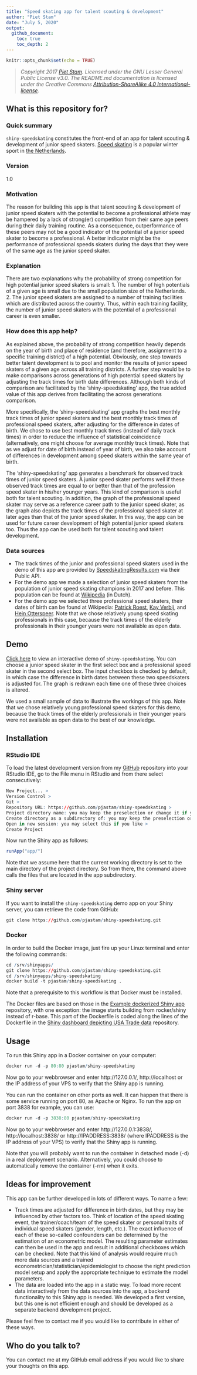 ```yaml
---
title: "Speed skating app for talent scouting & development"
author: "Piet Stam"
date: "July 5, 2020"
output: 
  github_document:
    toc: true
    toc_depth: 2
---
```


```r
knitr::opts_chunk$set(echo = TRUE)
```

> *Copyright 2017 [Piet Stam](http://www.pietstam.nl). Licensed under the GNU
> Lesser General Public License v3.0. The README.md documentation is licensed
> under the Creative Commons [Attribution-ShareAlike 4.0 International-license](http://creativecommons.org/licenses/by-sa/4.0/).*

## What is this repository for?

### Quick summary
`shiny-speedskating` constitutes the front-end of an app for talent scouting & development of junior speed skaters. [Speed skating](https://en.wikipedia.org/wiki/Speed_skating) is a popular winter sport in [the Netherlands](https://en.wikipedia.org/wiki/Netherlands).

### Version
1.0

### Motivation
The reason for building this app is that talent scouting & development of junior speed skaters with the potential to become a professional athlete may be hampered by a lack of strong(er) competition from their same age peers during their daily training routine. As a consequence, outperformance of these peers may not be a good indicator of the potential of a junior speed skater to become a professional. A better indicator might be the performance of professional speeds skaters during the days that they were of the same age as the junior speed skater.

### Explanation
There are two explanations why the probability of strong competition for high potential junior speed skaters is small:
1. The number of high potentials of a given age is small due to the small population size of the Netherlands.
2. The junior speed skaters are assigned to a number of training facilities which are distributed across the country. Thus, within each training facility, the number of junior speed skaters with the potential of a professional career is even smaller.

### How does this app help?
As explained above, the probability of strong competition heavily depends on the year of birth and place of residence (and therefore, assignment to a specific training district) of a high potential. Obviously, one step towards better talent development is to pool and monitor the results of junior speed skaters of a given age across all training districts. A further step would be to make comparisons across generations of high potential speed skaters by adjusting the track times for birth date differences. Although both kinds of comparison are facilitated by the 'shiny-speedskating' app, the true added value of this app derives from facilitating the across generations comparison.

More specifically, the 'shiny-speedskating' app graphs the best monthly track times of junior speed skaters and the best monthly track times of professional speed skaters, after adjusting for the difference in dates of birth. We chose to use best monthly track times (instead of daily track times) in order to reduce the influence of statistical coincidence (alternatively, one might choose for average monthly track times). Note that as we adjust for date of birth instead of year of birth, we also take account of differences in development among speed skaters within the same year of birth.

The 'shiny-speedskating' app generates a benchmark for observed track times of junior speed skaters. A junior speed skater performs well if these observed track times are equal to or better than that of the profession speed skater in his/her younger years. This kind of comparison is useful both for talent scouting. In addition, the graph of the professional speed skater may serve as a reference career path to the junior speed skater, as the graph also depicts the track times of the professional speed skater at later ages than that of the junior speed skater. In this way, the app can be used for future career development of high potential junior speed skaters too. Thus the app can be used both for talent scouting and talent development.

### Data sources

  - The track times of the junior and professional speed skaters used in the demo of this app are provided by [SpeedskatingResults.com](http://speedskatingresults.com/) via their Public API.
  - For the demo app we made a selection of junior speed skaters from the population of junior speed skating champions in 2017 and before. This population can be found at [Wikipedia](https://nl.wikipedia.org/wiki/Nederlandse_kampioenschappen_schaatsen_junioren) (in Dutch).
  - For the demo app we selected three professional speed skaters, their dates of birth can be found at Wikipedia: [Patrick Roest](https://nl.wikipedia.org/wiki/Patrick_Roest), [Kay Verbij](https://nl.wikipedia.org/wiki/Kai_Verbij), and [Hein Otterspeer](https://nl.wikipedia.org/wiki/Hein_Otterspeer). Note that we chose relatively young speed skating professionals in this case, because the track times  of the elderly professionals in their younger years were not available as open data.

## Demo

[Click here](https://pjastam.shinyapps.io/speedskating/) to view an interactive demo of `shiny-speedskating`. You can choose a junior speed skater in the first select box and a professional speed skater in the second select box. The input checkbox is checked by default, in which case the difference in birth dates between these two speedskaters is adjusted for. The graph is redrawn each time one of these three choices is altered.

We used a small sample of data to illustrate the workings of this app. Note that we chose relatively young professional speed skaters for this demo, because the track times of the elderly professionals in their younger years were not available as open data to the best of our knowledge.

## Installation

### RStudio IDE
To load the latest development version from my [GitHub](https://github.com/pjastam/shiny-speedskating) repository into your RStudio IDE, go to the File menu in RStudio and from there select consecutively:

``` r
New Project... > 
Version Control > 
Git >
Repository URL: https://github.com/pjastam/shiny-speedskating >
Project directory name: you may keep the preselection or change it if you like >
Create directory as a subdirectory of: you may keep the preselection or Browse to antoher directory if you like > 
Open in new session: you may select this if you like >
Create Project
```

Now run the Shiny app as follows:

``` r
runApp("app/")
```

Note that we assume here that the current working directory is set to the main directory of the project directory. So from there, the command above calls the files that are located in the app subdirectory.

### Shiny server
If you want to install the `shiny-speedskating` demo app on your Shiny server, you can retrieve the code from GitHub:

``` r
git clone https://github.com/pjastam/shiny-speedskating.git
```

### Docker

In order to build the Docker image, just fire up your Linux terminal and enter the following commands:

``` r
cd /srv/shinyapps/
git clone https://github.com/pjastam/shiny-speedskating.git
cd /srv/shinyapps/shiny-speedskating
docker build -t pjastam/shiny-speedskating .
```

Note that a prerequisite to this workflow is that Docker must be installed.

The Docker files are based on those in the [Example dockerized Shiny app](https://github.com/flaviobarros/shiny-wordcloud) repository, with one exception: the image starts building from rocker/shiny instead of r-base. This part of the Dockerfile is coded along the lines of the Dockerfile in the [Shiny dashboard depicting USA Trade data](https://github.com/mtoto/markets_shiny) repository.

## Usage

To run this Shiny app in a Docker container on your computer:

``` r
docker run -d -p 80:80 pjastam/shiny-speedskating
```

Now go to your webbrowser and enter http://127.0.0.1/, http://localhost or the IP address of your VPS to verify that the Shiny app is running.

You can run the container on other ports as well. It can happen that there is some service running on port 80, as Apache or Nginx. To run the app on port 3838 for example, you can use:

``` r
docker run -d -p 3838:80 pjastam/shiny-speedskating
```

Now go to your webbrowser and enter http://127.0.0.1:3838/, http://localhost:3838/ or http://IPADDRESS:3838/ (where IPADDRESS is the IP address of your VPS) to verify that the Shiny app is running.

Note that you will probably want to run the container in detached mode (-d) in a real deployment scenario. Alternatively, you could choose to automatically remove the container (--rm) when it exits.

## Ideas for improvement

This app can be further developed in lots of different ways. To name a few:

  - Track times are adjusted for difference in birth dates, but they may be influenced by other factors too. Think of location of the speed skating event, the trainer/coach/team of the speed skater or personal traits of individual speed skaters (gender, length, etc.). The exact influence of each of these so-called confounders can be determined by the estimation of an econometric model. The resulting parameter estimates can then be used in the app and result in additional checkboxes which can be checked. Note that this kind of analysis would require much more data sources and a trained econometrician/statistician/epidemiologist to choose the right prediction model setup and apply the appropriate technique to estimate the model parameters.
  - The data are loaded into the app in a static way. To load more recent data interactively from the data sources into the app, a backend functionality to this Shiny app is needed. We developed a first version, but this one is not efficient enough and should be developed as a separate backend development project.
  
Please feel free to contact me if you would like to contribute in either of these ways.

## Who do you talk to?

You can contact me at my GitHub email address if you would like to share your thoughts on this app.